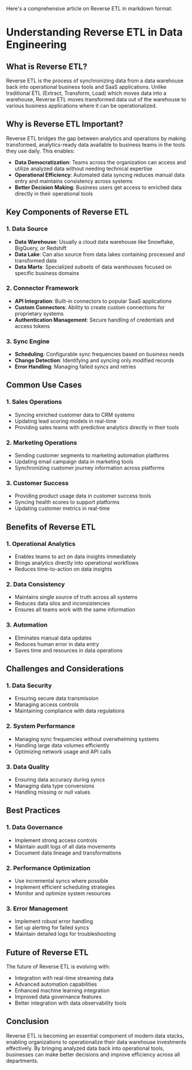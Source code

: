 Here's a comprehensive article on Reverse ETL in markdown format:

# Understanding Reverse ETL in Data Engineering

## What is Reverse ETL?

Reverse ETL is the process of synchronizing data from a data warehouse back into operational business tools and SaaS applications. Unlike traditional ETL (Extract, Transform, Load) which moves data into a warehouse, Reverse ETL moves transformed data out of the warehouse to various business applications where it can be operationalized.

## Why is Reverse ETL Important?

Reverse ETL bridges the gap between analytics and operations by making transformed, analytics-ready data available to business teams in the tools they use daily. This enables:

- **Data Democratization**: Teams across the organization can access and utilize analyzed data without needing technical expertise
- **Operational Efficiency**: Automated data syncing reduces manual data entry and maintains consistency across systems
- **Better Decision Making**: Business users get access to enriched data directly in their operational tools

## Key Components of Reverse ETL

### 1. Data Source
- **Data Warehouse**: Usually a cloud data warehouse like Snowflake, BigQuery, or Redshift
- **Data Lake**: Can also source from data lakes containing processed and transformed data
- **Data Marts**: Specialized subsets of data warehouses focused on specific business domains

### 2. Connector Framework
- **API Integration**: Built-in connectors to popular SaaS applications
- **Custom Connectors**: Ability to create custom connections for proprietary systems
- **Authentication Management**: Secure handling of credentials and access tokens

### 3. Sync Engine
- **Scheduling**: Configurable sync frequencies based on business needs
- **Change Detection**: Identifying and syncing only modified records
- **Error Handling**: Managing failed syncs and retries

## Common Use Cases

### 1. Sales Operations
- Syncing enriched customer data to CRM systems
- Updating lead scoring models in real-time
- Providing sales teams with predictive analytics directly in their tools

### 2. Marketing Operations
- Sending customer segments to marketing automation platforms
- Updating email campaign data in marketing tools
- Synchronizing customer journey information across platforms

### 3. Customer Success
- Providing product usage data in customer success tools
- Syncing health scores to support platforms
- Updating customer metrics in real-time

## Benefits of Reverse ETL

### 1. Operational Analytics
- Enables teams to act on data insights immediately
- Brings analytics directly into operational workflows
- Reduces time-to-action on data insights

### 2. Data Consistency
- Maintains single source of truth across all systems
- Reduces data silos and inconsistencies
- Ensures all teams work with the same information

### 3. Automation
- Eliminates manual data updates
- Reduces human error in data entry
- Saves time and resources in data operations

## Challenges and Considerations

### 1. Data Security
- Ensuring secure data transmission
- Managing access controls
- Maintaining compliance with data regulations

### 2. System Performance
- Managing sync frequencies without overwhelming systems
- Handling large data volumes efficiently
- Optimizing network usage and API calls

### 3. Data Quality
- Ensuring data accuracy during syncs
- Managing data type conversions
- Handling missing or null values

## Best Practices

### 1. Data Governance
- Implement strong access controls
- Maintain audit logs of all data movements
- Document data lineage and transformations

### 2. Performance Optimization
- Use incremental syncs where possible
- Implement efficient scheduling strategies
- Monitor and optimize system resources

### 3. Error Management
- Implement robust error handling
- Set up alerting for failed syncs
- Maintain detailed logs for troubleshooting

## Future of Reverse ETL

The future of Reverse ETL is evolving with:
- Integration with real-time streaming data
- Advanced automation capabilities
- Enhanced machine learning integration
- Improved data governance features
- Better integration with data observability tools

## Conclusion

Reverse ETL is becoming an essential component of modern data stacks, enabling organizations to operationalize their data warehouse investments effectively. By bringing analyzed data back into operational tools, businesses can make better decisions and improve efficiency across all departments.